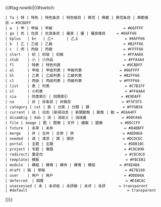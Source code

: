 <includeonly>{{#tag:nowiki|{{#switch:{{lc:{{{1|}}}}}
 | fa | 特 | 特色 | 特色条目 | 特色條目 | 典范 | 典範 | 典范条目 | 典範條目 = #9CBDFF
 | a  | 甲 | 甲级 | 甲級                                = #66FFFF
 | ga | 优 | 优良 | 优良条目 | 優良 | 優 | 優良條目     = #66FF66
 | bplus   | b+   | 乙+      | 乙上                     = #66FF66
 | b  | 乙 | 乙级 | 乙級                                = #B2FF66
 | c  | 丙 | 丙级 | 丙級                                = #FFFF66
 | start   | 初 | 初级 | 初級                           = #FFAA66
 | stub    | 小 | 小作品                                = #FFA4A4
 | fl      | 特表 | 特色列表                            = #9CBDFF
 | al      | 甲级 | 甲级列表 | 甲級列表                 = #66FFFF
 | bl      | 乙表 | 乙级列表 | 乙級列表                 = #B2FF66
 | cl      | 丙级 | 丙级列表 | 丙級列表                 = #FFFF66
 | list    | 表 | 列表                                  = #C7B1FF
 | sl      | 小列表                                     = #FFA4A4
 | sia     | 同类索引 | 同類索引                        = #E9DAFF
 | na      | 非 | 非条目 | 非條目                       = #F5F5F5<!-- whitesmoke -->
 | category | cat | 类 | 分类 | 分類 | 類               = #FFDB58<!-- orange -->
 | current | 动 | 动态 |新闻动态 | 新聞動態 | 動態 | 動 = #E6A4FF
 | disambig | dab | 消 | 消歧义 | 消歧義                = #00FA9A<!-- mediumspringgreen -->
 | file | image | 图 | 图像 | 文件 | 檔案 | 圖像        = #DDCCFF
 | future  | 未来 | 未來                                = #B4BBFF
 | merge   | 并 | 合并 | 合併 | 併                      = #ADD8E6
 | needed  | 请 | 请求 | 請 | 請求                      = #DCDCDC
 | portal  | 主题 | 主題                                = #DDB1BC
 | project | 专题 | 專題                                = #C0C090
 | redirect| 重定向                                     = #C0C0C0
 | template| 模板                                       = #FBCEB1
 | module  | 模組 | 模塊 | 模块 | 模塊 | 模组           = #F8EABA
 | draft | 稿 | 草稿                                    = #E7B198
 | user    | 用户 | 用戶                                = #DDD06A
 | deferred  | 搁置                                     = #D1BCAC
 | unassessed | 未 | 未评级 | 未評級 | 未评 | 未評      = transparent
 | #default                                             = transparent
}}}}</includeonly><noinclude>
{{documentation}}
</noinclude>